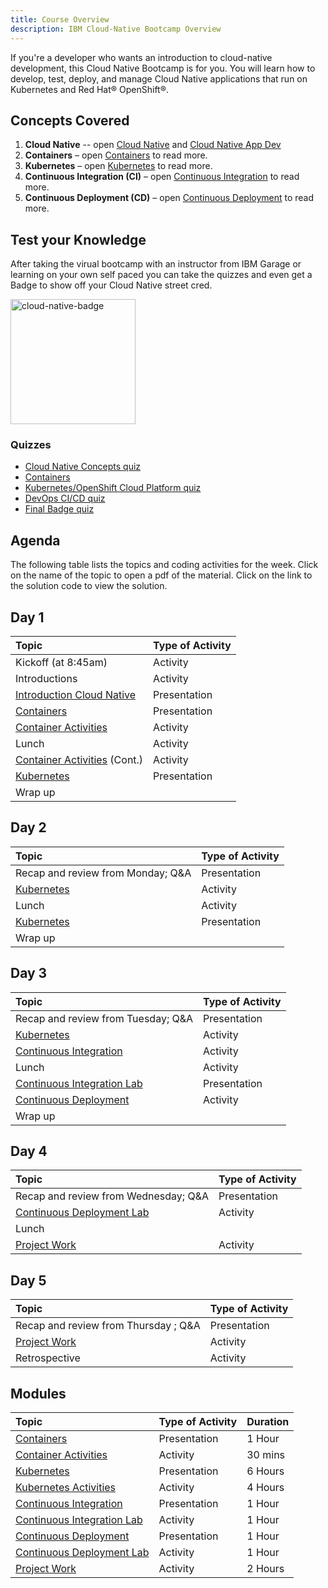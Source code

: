 ```yaml
---
title: Course Overview
description: IBM Cloud-Native Bootcamp Overview
---
```


<PageDescription>

If you're a developer who wants an introduction to cloud-native development, this Cloud Native Bootcamp is for you. You will learn how to develop, test, deploy, and manage Cloud Native applications that run on Kubernetes and Red Hat® OpenShift®.

</PageDescription>

## Concepts Covered

1. **Cloud Native** -- open [Cloud Native](../cloud-native-overview/read/) and [Cloud Native App Dev](../cloud-native-overview/appDev/)
1. **Containers** – open [Containers](./../containers/) to read more.
1. **Kubernetes** – open [Kubernetes](./../kubernetes/) to read more.
1. **Continuous Integration (CI)** – open [Continuous Integration](./../continuous-integration/) to read more.
1. **Continuous Deployment (CD)** – open [Continuous Deployment](./../continuous-deployment/) to read more.

## Test your Knowledge
After taking the virual bootcamp with an instructor from IBM Garage or learning on your own self paced you can take the quizzes and even get a Badge to show off your Cloud Native street cred.

<img src="https://www.ibm.com/cloud/architecture/images/badges/Cloud-Native-Bootcamp-for-IBM-Cloud-V2.png" alt="cloud-native-badge" width="200"/>

### Quizzes
- [Cloud Native Concepts quiz](https://www.ibm.com/cloud/architecture/content/course/cloud-native-bootcamp-101/cloud-native-bootcamp-101-cloud-native-concepts-quiz) 
- [Containers](https://www.ibm.com/cloud/architecture/content/course/cloud-native-bootcamp-101/cloud-native-bootcamp-101-containers-quiz)
- [Kubernetes/OpenShift Cloud Platform quiz](https://www.ibm.com/cloud/architecture/content/course/cloud-native-bootcamp-101/cloud-native-bootcamp-101-kubernetes-quiz)
- [DevOps CI/CD quiz](https://www.ibm.com/cloud/architecture/content/course/cloud-native-bootcamp-101/cloud-native-bootcamp-101-ci-cd-quiz)
- [Final Badge quiz](https://www.ibm.com/cloud/architecture/content/course/cloud-native-bootcamp-101/cloud-native-bootcamp-101-final-badge-quiz) 


## Agenda

The following table lists the topics and coding activities for the week. Click on the name of the topic to open a pdf of the material. Click on the link to the solution code to view the solution.


<Tabs>

<Tab label="In Person">

## Day 1

| Topic                                                                  | Type of Activity             |
| :--------------------------------------------------------------------- | :--------------------------- |
| Kickoff (at 8:45am)                                                    | Activity                     |
| Introductions                                                          | Activity                     |
| [Introduction Cloud Native](./../cloud-native-overview/)               | Presentation                 |
| [Containers](./../containers/)                                         | Presentation                 |
| [Container Activities](./../containers#activities)                     | Activity                     |
| Lunch                                                                  | Activity                     |
| [Container Activities](./../containers#activities) (Cont.)             | Activity                     |
| [Kubernetes](./../kubernetes/)                                         | Presentation                 |
| Wrap up                                                                |                              |

## Day 2

| Topic                                                                  | Type of Activity             |
| :--------------------------------------------------------------------- | :--------------------------- |
| Recap and review from Monday; Q&A                                      | Presentation                 |
| [Kubernetes](./../kubernetes/)                                         | Activity                     |
| Lunch                                                                  | Activity                     |
| [Kubernetes](./../kubernetes/)                                         | Presentation                 |
|  Wrap up                                                               |                              |

## Day 3

| Topic                                           | Type of Activity            |
| :---------------------------------------------- | :--------------------------- |
| Recap and review from Tuesday; Q&A              | Presentation                 |
| [Kubernetes](./../kubernetes/)                  | Activity     |
| [Continuous Integration](./../continuous-integration/)  | Activity      |
| Lunch                                           | Activity                              |
| [Continuous Integration Lab](./../continuous-integration#activities)  | Presentation        |
| [Continuous Deployment](./../continuous-deployment/)  | Activity        |
| Wrap up                                         |           |

## Day 4

| Topic                                              | Type of Activity            |
| :------------------------------------------------- | :--------------------------- |
| Recap and review from Wednesday; Q&A               | Presentation                 |
| [Continuous Deployment Lab](./../continuous-deployment#activities)  | Activity      |
| Lunch                                              |                              |
| [Project Work](./../project-cicd/)                 | Activity                     |

## Day 5

| Topic                                           | Type of Activity            |
| :---------------------------------------------- | :--------------------------- |
| Recap and review from Thursday ; Q&A            | Presentation                 |
| [Project Work](./../project-cicd/)              | Activity                     |
| Retrospective       | Activity        |

</Tab>

<Tab label="Self Paced">

## Modules

| Topic                                                                  | Type of Activity             | Duration |
| :--------------------------------------------------------------------- | :--------------------------- | :----------- |
| [Containers](./../containers/)                                         | Presentation                 |  1 Hour  |
| [Container Activities](./../containers#activities)                     | Activity                     |  30 mins |
| [Kubernetes](./../kubernetes/)                                         | Presentation                 |  6 Hours |
| [Kubernetes Activities](./../kubernetes/activities/)                   | Activity                     |  4 Hours |
| [Continuous Integration](./../continuous-integration/)                 | Presentation                 |  1 Hour  |
| [Continuous Integration Lab](./../continuous-integration#activities)   | Activity                     |  1 Hour  |
| [Continuous Deployment](./../continuous-deployment/)                   | Presentation                 |  1 Hour  |
| [Continuous Deployment Lab](./../continuous-deployment#activities)     | Activity                     |  1 Hour  |
| [Project Work](./../projects/project-cicd/)                            | Activity                     |  2 Hours |

</Tab>

</Tabs>

